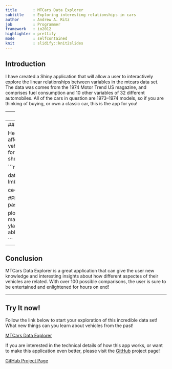 ```yaml
---
title       : MTCars Data Explorer
subtitle    : Exploring interesting relationships in cars
author      : Andrew A. Ritz
job         : Programmer
framework   : io2012        
highlighter : prettify
mode        : selfcontained
knit        : slidify::knit2slides
---
```


## Introduction

I have created a Shiny application that will allow a user to interactively explore the linear relationships
between variables in the mtcars data set.  The data was comes from the 1974 Motor Trend US magazine, and comprises fuel consumption and 10 other variables of 32 different automobiles.  All of the cars in question are 1973–1974 models, so if you are thinking of buying, or own a classic car, this is the app for you!


---
## What does it do?

The application takes user input of two of the possible variables and creates a linear model from that data.
A scatterplot of the relationship, as well as the slope and intercept of the relationship are conveniently plotted.  The slope and intercept are also displayed in numeric format for increased interpretability.

---
## Example

Here we can see how mpg is affected by the weight of the vehicle.  Very good to know for the budget minded shopper!

```r

v1<-"mpg"
v2<-"wt"

data(mtcars)
fit<-lm(mpg~wt, data=mtcars)

ce<-coef(fit)

#Plot variables.
title<-paste(v1, "vs.", v2)

plot(mtcars[,v2],mtcars[,v1], main=title, xlab=v2, ylab=v1)
abline(fit,col="red",lwd=2)

```

---
## Conclusion

MTCars Data Explorer is a great application that can give the user new knowledge and interesting insights about
how different aspectes of their vehicles are related.  With over 100 possible comparisons, the user is sure to
be entertained and enlightened for hours on end!


---
## Try It now!

Follow the link below to start your exploration of this incredible data set!  What new things can you learn about vehicles from the past!

[MTCars Data Explorer](https://drewco2.shinyapps.io/MTCarsExplorer/)

If you are interested in the technical details of how this app works, or want to make this application even better, please visit the [GitHub](https://github.com/drewCo2/DDP_Project) project page!

[GitHub Project Page](https://github.com/drewCo2/DDP_Project)
